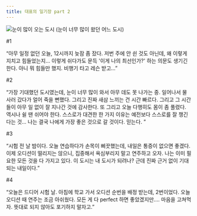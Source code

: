 ```yaml
---
title: 대표의 일기장 part 2
---
```


<Image src="/images/books/kit/snowy-city.jpg" alt="눈이 많이 오는 도시" width={400} height={400} />
(눈이 너무 많이 왔던 어느 도시)

#1

“아무 일정 없던 오늘, 12시까지 늦잠 좀 잤다. 저번 주에 안 쉰 것도 아닌데, 왜 이렇게 지치고 힘들었는지… 이렇게 쉬다가도 문득 '이게 나의 최선인가?' 하는 의문도 생기긴 한다. 아니 뭐 힘들만 했지. 비행기 타고 레슨 받고…”

#2

“가장 기대했던 도시였는데, 눈이 너무 많이 와서 아무 데도 못 나가는 중. 일어나서 물 사러 갔다가 얼어 죽을 뻔했다. 그리고 진짜 새삼 느끼는 건 시간 빠르다. 그리고 그 시간들이 아무 일 없이 잘 지나간 것에 감사한다. 또 그리고 오늘 다행히도 몸이 좀 풀렸다. 역시나 쉴 땐 쉬어야 한다. 스스로가 대견한 한 가지 이유는 예전보다 스스로를 잘 챙긴다는 것… 나는 결국 나에게 가장 좋은 것으로 갈 것이다. 믿는다. ”

#3

“시험 전 날 밤이다. 오늘 연습하다가 손목이 삐끗했는데, 내일은 통증이 없으면 좋겠다. 이제 오디션이 떨리지는 않으니, 집중해서 욕심부리지 말고 연주하고 오자. 나는 이미 필요한 모든 것을 다 가지고 있다. 이 도시는 내 도시가 되려나? 근데 진짜 근거 없이 기대되는 내일이다.”

#4

“오늘은 드디어 시험 날. 아침에 학교 가서 오디션 순번을 배정 받는데, 2번이었다. 오늘 오디션 때 연주는 조금 아쉬웠다. 모든 게 다 perfect 하면 좋았겠지만…. 마음을 고쳐먹자. 뜻대로 되지 않아도 포기하지 말자고.”
